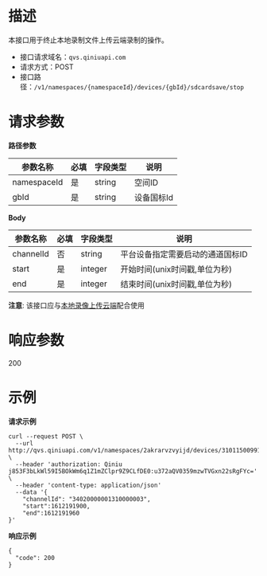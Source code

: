 # **描述**
本接口用于终止本地录制文件上传云端录制的操作。

* 接口请求域名：`qvs.qiniuapi.com`
* 请求方式：POST
* 接口路径：`/v1/namespaces/{namespaceId}/devices/{gbId}/sdcardsave/stop`

# **请求参数**
**路径参数**

|参数名称|必填|字段类型|说明|
|---|---|---|---|
|namespaceId|是|string|空间ID
|gbId|是|string|设备国标Id

**Body**

|参数名称|必填|字段类型|说明|
|---|---|---|---|
|channelId|否|string|平台设备指定需要启动的通道国标ID
|start|是|integer| 开始时间(unix时间戳,单位为秒)
|end|是| integer | 结束时间(unix时间戳,单位为秒)

**注意**: 该接口应与[本地录像上传云端](https://developer.qiniu.com/qvs/7765/uploaded-to-the-cloud)配合使用
# **响应参数**
200

# **示例**

**请求示例**
```
curl --request POST \
  --url http://qvs.qiniuapi.com/v1/namespaces/2akrarvzvyijd/devices/31011500991320000028/sdcardsave/stop \
  --header 'authorization: Qiniu j853F3bLkWl59I5BOkWm6q1Z1mZClpr9Z9CLfDE0:u372aQV0359mzwTVGxn22sRgFYc=' \
  --header 'content-type: application/json'
  --data '{
	"channelId": "34020000001310000003",
	"start":1612191900,
	"end":1612191960
}'
```

**响应示例**
```
{
  "code": 200
}
```